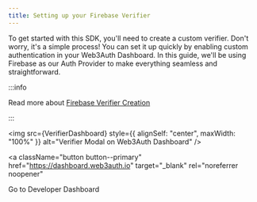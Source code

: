 ```yaml
---
title: Setting up your Firebase Verifier
---
```



To get started with this SDK, you'll need to create a custom verifier. Don't worry, it's a simple
process! You can set it up quickly by enabling custom authentication in your Web3Auth Dashboard. In
this guide, we'll be using Firebase as our Auth Provider to make everything seamless and
straightforward.

:::info

Read more about
[Firebase Verifier Creation](/auth-provider-setup/authentication-service-providers/firebase-service-provider#create-a-firebase-verifier)

:::

<img
  src={VerifierDashboard}
  style={{ alignSelf: "center", maxWidth: "100%" }}
  alt="Verifier Modal on Web3Auth Dashboard"
/>

<a
  className="button button--primary"
  href="https://dashboard.web3auth.io"
  target="_blank"
  rel="noreferrer noopener"
>
  <span>Go to Developer Dashboard</span>
</a>

